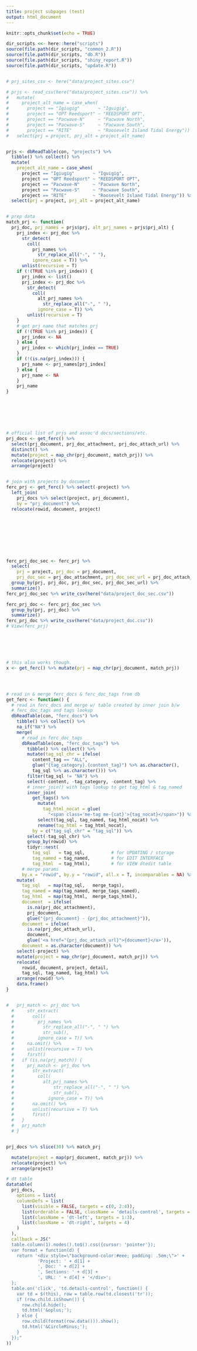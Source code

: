 ```yaml
---
title: project subpages (test)
output: html_document
---
```


```r
knitr::opts_chunk$set(echo = TRUE)
```

```r
dir_scripts <<- here::here("scripts")
source(file.path(dir_scripts, "common_2.R"))
source(file.path(dir_scripts, "db.R"))
source(file.path(dir_scripts, "shiny_report.R"))
source(file.path(dir_scripts, "update.R"))


# prj_sites_csv <- here("data/project_sites.csv")

# prjs <- read_csv(here("data/project_sites.csv")) %>% 
#   mutate(
#     project_alt_name = case_when(
#       project == "Igiugig"       ~ "Iguigig",
#       project == "OPT Reedsport" ~ "REEDSPORT OPT",
#       project == "Pacwave-N"     ~ "Pacwave North",
#       project == "Pacwave-S"     ~ "Pacwave South",
#       project == "RITE"          ~ "Roosevelt Island Tidal Energy")) %>% 
#   select(prj = project, prj_alt = project_alt_name)


prjs <- dbReadTable(con, "projects") %>% 
  tibble() %>% collect() %>% 
  mutate(
    project_alt_name = case_when(
      project == "Igiugig"       ~ "Iguigig",
      project == "OPT Reedsport" ~ "REEDSPORT OPT",
      project == "Pacwave-N"     ~ "Pacwave North",
      project == "Pacwave-S"     ~ "Pacwave South",
      project == "RITE"          ~ "Roosevelt Island Tidal Energy")) %>% 
  select(prj = project, prj_alt = project_alt_name)


# prep data
match_prj <- function(
  prj_doc, prj_names = prjs$prj, alt_prj_names = prjs$prj_alt) {
    prj_index <- prj_doc %>% 
      str_detect(
        coll(
          prj_names %>%
            str_replace_all("-", " "),
          ignore_case = T)) %>% 
      unlist(recursive = T)
    if (!(TRUE %in% prj_index)) {
      prj_index <- list()
      prj_index <- prj_doc %>% 
        str_detect(
          coll(
            alt_prj_names %>%
              str_replace_all("-", " "),
            ignore_case = T)) %>% 
        unlist(recursive = T)
    }
    # get prj name that matches prj
    if (!(TRUE %in% prj_index)) {
      prj_index <- NA
    } else {
      prj_index <- which(prj_index == TRUE)
    }
    if (!(is.na(prj_index))) {
      prj_name <- prj_names[prj_index]
    } else {
      prj_name <- NA
    }
    prj_name
}







# official list of prjs and assoc'd docs/sections/etc.
prj_docs <- get_ferc() %>%
  select(prj_document, prj_doc_attachment, prj_doc_attach_url) %>% 
  distinct() %>% 
  mutate(project = map_chr(prj_document, match_prj)) %>% 
  relocate(project) %>% 
  arrange(project)


# join with projects by document
ferc_prj <- get_ferc() %>% select(-project) %>% 
  left_join(
    prj_docs %>% select(project, prj_document), 
    by = "prj_document") %>% 
  relocate(rowid, document, project)









ferc_prj_doc_sec <- ferc_prj %>% 
  select(
    prj = project, prj_doc = prj_document, 
    prj_doc_sec = prj_doc_attachment, prj_doc_sec_url = prj_doc_attach_url) %>% 
  group_by(prj, prj_doc, prj_doc_sec, prj_doc_sec_url) %>% 
  summarize()
ferc_prj_doc_sec %>% write_csv(here("data/project_doc_sec.csv"))

ferc_prj_doc <- ferc_prj_doc_sec %>% 
  group_by(prj, prj_doc) %>% 
  summarize()
ferc_prj_doc %>% write_csv(here("data/project_doc.csv"))
# View(ferc_prj)






# this also works though.
x <- get_ferc() %>% mutate(prj = map_chr(prj_document, match_prj))




# read in & merge ferc_docs & ferc_doc_tags from db
get_ferc <- function() {
  # read in ferc_docs and merge w/ table created by inner join b/w
  # ferc_doc_tags and tags lookup
  dbReadTable(con, "ferc_docs") %>% 
    tibble() %>% collect() %>% 
    na_if("NA") %>%
    merge(
      # read in ferc_doc_tags
      dbReadTable(con, "ferc_doc_tags") %>% 
        tibble() %>% collect() %>% 
        mutate(tag_sql_chr = ifelse(
          content_tag == "ALL",
          glue("{tag_category}.{content_tag}") %>% as.character(),
          tag_sql %>% as.character())) %>% 
        filter(tag_sql != "NA") %>% 
        select(-content, -tag_category, -content_tag) %>% 
        # inner_join() with tags lookup to get tag_html & tag_named
        inner_join(
          get_tags() %>% 
            mutate(
              tag_html_nocat = glue(
                "<span class='me-tag me-{cat}'>{tag_nocat}</span>")) %>% 
            select(tag_sql, tag_named, tag_html_nocat) %>% 
            rename(tag_html = tag_html_nocat),
          by = c("tag_sql_chr" = "tag_sql")) %>% 
        select(-tag_sql_chr) %>%
        group_by(rowid) %>% 
        tidyr::nest(
          tag_sql   = tag_sql,          # for UPDATING / storage
          tag_named = tag_named,        # for EDIT INTERFACE
          tag_html  = tag_html),        # for VIEW dtedit table
      # merge params
      by.x = "rowid", by.y = "rowid", all.x = T, incomparables = NA) %>% 
    mutate(
      tag_sql   = map(tag_sql,   merge_tags),
      tag_named = map(tag_named, merge_tags_named),
      tag_html  = map(tag_html,  merge_tags_html),
      document  = ifelse(
        is.na(prj_doc_attachment),
        prj_document,
        glue("{prj_document} - {prj_doc_attachment}")),
      document = ifelse(
        is.na(prj_doc_attach_url),
        document,
        glue('<a href="{prj_doc_attach_url}">{document}</a>')),
      document = as.character(document)) %>% 
    select(-project) %>% 
    mutate(project = map_chr(prj_document, match_prj)) %>% 
    relocate(
      rowid, document, project, detail, 
      tag_sql, tag_named, tag_html) %>% 
    arrange(rowid) %>%
    data.frame()
}



```


```r
#   prj_match <- prj_doc %>%
  #     str_extract(
  #       coll(
  #         prj_names %>%
  #           str_replace_all("-", " ") %>%
  #           str_sub(),
  #         ignore_case = T)) %>%
  #     na.omit() %>%
  #     unlist(recursive = T) %>%
  #     first()
  #   if (is.na(prj_match)) {
  #     prj_match <- prj_doc %>%
  #       str_extract(
  #         coll(
  #           alt_prj_names %>%
  #               str_replace_all("-", " ") %>%
  #               str_sub(),
  #             ignore_case = T)) %>%
  #       na.omit() %>%
  #       unlist(recursive = T) %>%
  #       first()
  #   }
  #   prj_match
  # }


prj_docs %>% slice(30) %>% match_prj

  mutate(project = map(prj_document, match_prj)) %>% 
  relocate(project) %>% 
  arrange(project)

```

```r

# dt table
datatable(
  prj_docs,
    options = list(
    columnDefs = list(
      list(visible = FALSE, targets = c(0, 2:4)),
      list(orderable = FALSE, className = 'details-control', targets = 1),
      list(className = 'dt-left', targets = 1:3),
      list(className = 'dt-right', targets = 4)
    )
  ),
  callback = JS("
  table.column(1).nodes().to$().css({cursor: 'pointer'});
  var format = function(d) {
    return '<div style=\"background-color:#eee; padding: .5em;\">' + 
            'Project: ' + d[1] + 
            ', Doc: ' + d[2] + 
            ', Sections: ' + d[3] + 
            ', URL: ' + d[4] + '</div>';
  };
  table.on('click', 'td.details-control', function() {
    var td = $(this), row = table.row(td.closest('tr'));
    if (row.child.isShown()) {
      row.child.hide();
      td.html('&oplus;');
    } else {
      row.child(format(row.data())).show();
      td.html('&CircleMinus;');
    }
  });"
)) 

```


